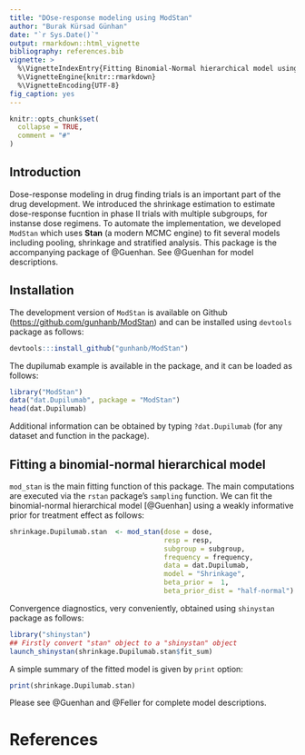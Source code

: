 ```yaml
---
title: "DOse-response modeling using ModStan"
author: "Burak Kürsad Günhan"
date: "`r Sys.Date()`"
output: rmarkdown::html_vignette
bibliography: references.bib
vignette: >
  %\VignetteIndexEntry{Fitting Binomial-Normal hierarchical model using MetaStan}
  %\VignetteEngine{knitr::rmarkdown}
  %\VignetteEncoding{UTF-8}
fig_caption: yes
---
```


```r
knitr::opts_chunk$set(
  collapse = TRUE,
  comment = "#"
)
```

## Introduction
Dose-response modeling in drug finding trials is an important part of the drug development. We introduced the shrinkage estimation to estimate dose-response fucntion in phase II trials with multiple subgroups, for instanse dose regimens. To automate the implementation, we developed `ModStan` which uses **Stan** (a modern MCMC engine) to fit several models including pooling, shrinkage and stratified analysis. This package is the accompanying package of @Guenhan. See @Guenhan for model descriptions.


## Installation 
The development version of `ModStan` is available on Github ([https://github.com/gunhanb/ModStan](https://github.com/gunhanb/ModStan)) and can be installed using `devtools` package as follows:

```r
devtools:::install_github("gunhanb/ModStan")
```

The dupilumab example is available in the package, and it can be loaded as follows:

```r
library("ModStan")
data("dat.Dupilumab", package = "ModStan")
head(dat.Dupilumab)
```

Additional information can be obtained by typing `?dat.Dupilumab` (for any dataset and function in the package). 

## Fitting a binomial-normal hierarchical model
`mod_stan` is the main fitting function of this package. The main computations are executed via the `rstan` package's `sampling` function. We can fit the binomial-normal hierarchical model [@Guenhan] using a weakly informative prior for treatment effect as follows:


```r
shrinkage.Dupilumab.stan  <- mod_stan(dose = dose,
                                      resp = resp,
                                      subgroup = subgroup,
                                      frequency = frequency,
                                      data = dat.Dupilumab,
                                      model = "Shrinkage",
                                      beta_prior =  1,
                                      beta_prior_dist = "half-normal")
```


Convergence diagnostics, very conveniently, obtained using `shinystan` package as follows:

```r
library("shinystan")
## Firstly convert "stan" object to a "shinystan" object
launch_shinystan(shrinkage.Dupilumab.stan$fit_sum)
```

A simple summary of the fitted model is given by `print` option:

```r
print(shrinkage.Dupilumab.stan)
```


Please see @Guenhan and @Feller for complete model descriptions.


# References
